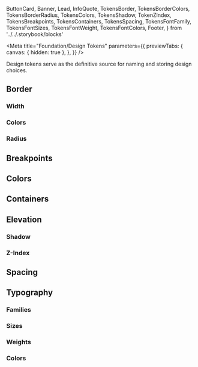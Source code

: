   ButtonCard,
  Banner,
  Lead,
  InfoQuote,
  TokensBorder,
  TokensBorderColors,
  TokensBorderRadius,
  TokensColors,
  TokensShadow,
  TokenZIndex,
  TokensBreakpoints,
  TokensContainers,
  TokensSpacing,
  TokensFontFamily,
  TokensFontSizes,
  TokensFontWeight,
  TokensFontColors,
  Footer,
} from '../../.storybook/blocks'

<Meta
  title="Foundation/Design Tokens"
  parameters={{
    previewTabs: {
      canvas: { hidden: true },
    },
  }}
/>

<Banner label="Design Tokens" section="Foundation" color="green" puzzle />

<Lead>
  Design tokens serve as the definitive source for naming and storing design choices.
</Lead>

## Border

### Width

<TokensBorder />

### Colors

<TokensBorderColors />

### Radius

<TokensBorderRadius />

## Breakpoints

<TokensBreakpoints />

## Colors

<TokensColors />

## Containers

<TokensContainers />

## Elevation

### Shadow

<TokensShadow />

### Z-Index

<TokenZIndex />

## Spacing

<TokensSpacing />

## Typography

### Families

<TokensFontFamily />

### Sizes

<TokensFontSizes />

### Weights

<TokensFontWeight />

### Colors

<TokensFontColors />

<Footer />

